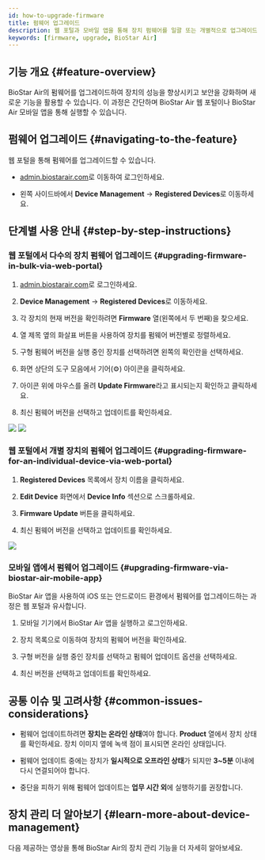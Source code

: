```yaml
---
id: how-to-upgrade-firmware
title: 펌웨어 업그레이드
description: 웹 포털과 모바일 앱을 통해 장치 펌웨어를 일괄 또는 개별적으로 업그레이드하는 방법을 안내합니다. BioStar Air의 버전 확인 및 문제 해결 팁도 포함되어 있습니다.
keywords: [firmware, upgrade, BioStar Air]
---
```



## 기능 개요 {#feature-overview}

BioStar Air의 펌웨어를 업그레이드하여 장치의 성능을 향상시키고 보안을 강화하며 새로운 기능을 활용할 수 있습니다. 이 과정은 간단하며 BioStar Air 웹 포털이나 BioStar Air 모바일 앱을 통해 실행할 수 있습니다.

<CustomerNote />


## 펌웨어 업그레이드 {#navigating-to-the-feature}

웹 포털을 통해 펌웨어를 업그레이드할 수 있습니다.

* [admin.biostarair.com](https://admin.biostarair.com)로 이동하여 로그인하세요.

* 왼쪽 사이드바에서 **Device Management** → **Registered Devices**로 이동하세요.


## 단계별 사용 안내 {#step-by-step-instructions}

### 웹 포털에서 다수의 장치 펌웨어 업그레이드 {#upgrading-firmware-in-bulk-via-web-portal}

1. [admin.biostarair.com](https://admin.biostarair.com)로 로그인하세요.

1. **Device Management** → **Registered Devices**로 이동하세요.

1. 각 장치의 현재 버전을 확인하려면 **Firmware** 열(왼쪽에서 두 번째)을 찾으세요.

1. 열 제목 옆의 화살표 버튼을 사용하여 장치를 펌웨어 버전별로 정렬하세요.

1. 구형 펌웨어 버전을 실행 중인 장치를 선택하려면 왼쪽의 확인란을 선택하세요.

1. 화면 상단의 도구 모음에서 기어(⚙️) 아이콘을 클릭하세요.

1. 아이콘 위에 마우스를 올려 **Update Firmware**라고 표시되는지 확인하고 클릭하세요.

1. 최신 펌웨어 버전을 선택하고 업데이트를 확인하세요.

<Image src='/img/air/air-device-management-upgrade-fw.png' alone />

<Image src='/img/air/air-device-management-upgrade-fw-list.png' alone />

### 웹 포털에서 개별 장치의 펌웨어 업그레이드 {#upgrading-firmware-for-an-individual-device-via-web-portal}

1. **Registered Devices** 목록에서 장치 이름을 클릭하세요.

1. **Edit Device** 화면에서 **Device Info** 섹션으로 스크롤하세요.

1. **Firmware Update** 버튼을 클릭하세요.

1. 최신 펌웨어 버전을 선택하고 업데이트를 확인하세요.

<Image src='/img/air/air-device-management-upgrade-fw-edit-device.png' />

### 모바일 앱에서 펌웨어 업그레이드 {#upgrading-firmware-via-biostar-air-mobile-app}

BioStar Air 앱을 사용하여 iOS 또는 안드로이드 환경에서 펌웨어를 업그레이드하는 과정은 웹 포털과 유사합니다.

1. 모바일 기기에서 BioStar Air 앱을 실행하고 로그인하세요.

1. 장치 목록으로 이동하여 장치의 펌웨어 버전을 확인하세요.

1. 구형 버전을 실행 중인 장치를 선택하고 펌웨어 업데이트 옵션을 선택하세요.

1. 최신 버전을 선택하고 업데이트를 확인하세요.


## 공통 이슈 및 고려사항 {#common-issues-considerations}

* 펌웨어 업데이트하려면 **장치는 온라인 상태**여야 합니다. **Product** 열에서 장치 상태를 확인하세요. 장치 이미지 옆에 녹색 점이 표시되면 온라인 상태입니다.

* 펌웨어 업데이트 중에는 장치가 **일시적으로 오프라인 상태**가 되지만 **3\~5분** 이내에 다시 연결되어야 합니다.

* 중단을 피하기 위해 펌웨어 업데이트는 **업무 시간 외**에 실행하기를 권장합니다.


## 장치 관리 더 알아보기 {#learn-more-about-device-management}

다음 제공하는 영상을 통해 BioStar Air의 장치 관리 기능을 더 자세히 알아보세요.

<YouTube videoId="lpMPkMyjr-c" />